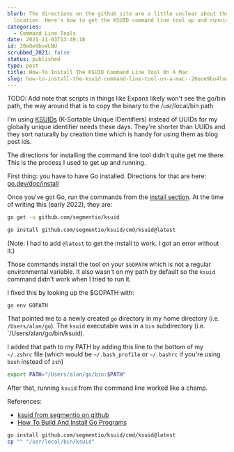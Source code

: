 ```yaml
---
blurb: The directions on the github site are a little unclear about the file
  location. Here's how to get the KSUID command line tool up and running.
categories:
  - Command Line Tools
date: 2021-11-03T13:49:18
id: 20eOe9bo4LNU
scrubbed_2021: false
status: published
type: post
title: How-To Install The KSUID Command Line Tool On A Mac
slug: how-to-install-the-ksuid-command-line-tool-on-a-mac--20eoe9bo4lnu
---
```


TODO: Add note that scripts in things like Expans likely won't see the go/bin path, the way around that is to copy the binary to the /usr/local/bin path



I'm using [KSUIDs](https://github.com/segmentio/ksuid) (K-Sortable Unique IDentifiers) instead of UUIDs for my globally unique identifier needs these days. They're shorter than UUIDs and they sort naturally by creation time which is handy for using them as blog post ids.  

The directions for installing the command line tool didn't quite get me there. This is the process I used to get up and running. 

First thing: you have to have Go installed. Directions for that are here: [go.dev/doc/install](https://go.dev/doc/install)

Once you've got Go, run the commands from the [install section](https://github.com/segmentio/ksuid). At the time of writing this (early 2022), they are:

```bash
go get -u github.com/segmentio/ksuid

go install github.com/segmentio/ksuid/cmd/ksuid@latest
```

(Note: I had to add `@latest` to get the install to work. I got an error without it.)

Those commands install the tool on your `$GOPATH` which is not a regular environmental variable. It also wasn't on my path by default so the `ksuid` command didn't work when I tried to run it. 

I fixed this by looking up the $GOPATH with:

```
go env GOPATH
```

That pointed me to a newly created `go` directory in my home directory (i.e. `/Users/alan/go`). The `ksuid` executable was in a `bin` subdirectory (i.e. `/Users/alan/go/bin/ksuid). 

I added that path to my PATH by adding this line to the bottom of my `~/.zshrc` file (which would be `~/.bash_profile` or `~/.bashrc` if you're using `bash` instead of `zsh`)

```bash
export PATH="/Users/alan/go/bin:$PATH"
```

After that, running `ksuid` from the command line worked like a champ.


References:

- [ksuid from segmentio on github](https://github.com/segmentio/ksuid)
- [How To Build And Install Go Programs](https://www.digitalocean.com/community/tutorials/how-to-build-and-install-go-programs)







```bash
go install github.com/segmentio/ksuid/cmd/ksuid@latest
cp "" "/usr/local/bin/ksuid"
```